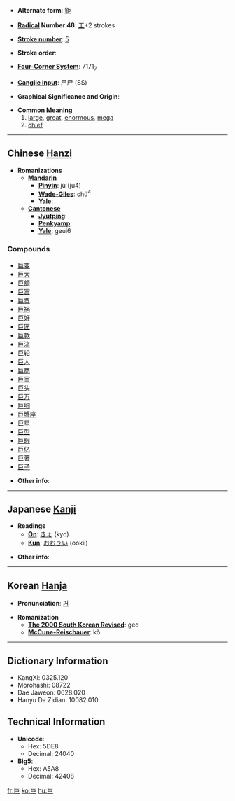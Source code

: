 * '''Alternate form''': [[鉅]]

* '''[[Wiktionary:Chinese radical index| Radical]] Number 48''': [[Wiktionary:Chinese radical index 工|工]]+2 strokes

* '''[[Wiktionary:Chinese total strokes index|Stroke number]]''': [[Wiktionary:Chinese total strokes index 5|5]]

* '''Stroke order''': 

* '''[[Wiktionary:Chinese four corner index|Four-Corner System]]''': 7171<sub>7</sub>

* '''[[Wiktionary:Chinese Cangjie index|Cangjie input]]''': 尸尸 (SS)

* '''Graphical Significance and Origin''': 

* '''Common Meaning'''
*# [[large]], [[great]], [[enormous]], [[mega]]
*# [[chief]]

----

== Chinese [[Hanzi]] ==

* '''Romanizations'''
** '''[[Mandarin]]'''
*** '''[[Pinyin]]''': jù (ju4)
*** '''[[Wade-Giles]]''': chü<sup>4</sup>
*** '''[[Yale]]''': 
** '''[[Cantonese]]'''
*** '''[[Jyutping]]''':
*** '''[[Penkyamp]]''': 
*** '''[[Yale]]''': geui6

===Compounds===
*[[巨变]]
*[[巨大]]
*[[巨额]]
*[[巨富]]
*[[巨贾]]
*[[巨祸]]
*[[巨奸]]
*[[巨匠]]
*[[巨款]]
*[[巨流]]
*[[巨轮]]
*[[巨人]]
*[[巨商]]
*[[巨室]]
*[[巨头]]
*[[巨万]]
*[[巨细]]
*[[巨蟹座]]
*[[巨星]]
*[[巨型]]
*[[巨眼]]
*[[巨亿]]
*[[巨著]]
*[[巨子]]

* '''Other info''': 

----

== Japanese [[Kanji]] ==

* '''Readings'''
** '''[[On]]''': [[きょ]] (kyo)
** '''[[Kun]]''': [[おおきい]] (ookii)

* '''Other info''':  

----

== Korean [[Hanja]] ==

* '''Pronunciation''': [[거]]

* '''Romanization'''
** '''[[The 2000 South Korean Revised Romanization|The 2000 South Korean Revised]]''': geo
** '''[[McCune-Reischauer]]''': kŏ

----

== Dictionary Information ==

* KangXi: 0325.120
* Morohashi: 08722
* Dae Jaweon: 0628.020
* Hanyu Da Zidian: 10082.010

== Technical Information ==

* '''Unicode''':
** Hex: 5DE8
** Decimal: 24040
* '''Big5''':
** Hex: A5A8
** Decimal: 42408

[[fr:巨]]
[[ko:巨]]
[[hu:巨]]
